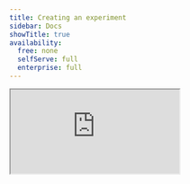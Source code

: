 ```yaml
---
title: Creating an experiment
sidebar: Docs
showTitle: true
availability:
  free: none
  selfServe: full
  enterprise: full
---
```




<iframe
    src="https://www.youtube-nocookie.com/embed/2jQco8hEvTI?start=847"
    className="rounded shadow-xl"
/>

To create a new experiment, go to the [A/B testing tab](https://app.posthog.com/experiments) in the PostHog app, and click on the **New experiment** button in the top right.

This presents you with a form where you can complete the details of your new experiment:

<ProductScreenshot
    imageLight={CreateExperimentLight} 
    imageDark={CreateExperimentDark}
    alt="How to create an experiment in PostHog" 
    classes="rounded"
/>

Here's a breakdown of each field in the form:

## Feature flag key

Each experiment is backed by a [feature flag](/docs/feature-flags/manual). In your code, you use this feature flag key to check which experiment variant the user has been assigned to.

You can use an existing feature flag if it has multiple variants and `'control'` as the first variant. Otherwise, the feature flag will be created for you automatically when the experiment is created.

> **Advanced:** It's possible to create experiments without using PostHog's feature flags (for example, if you're using a different third-party library for feature flags). For more info, read our docs on [implementing experiments without feature flags](/docs/experiments/running-experiments-without-feature-flags).

## Experiment variants

By default, all experiments have a `control` and `test` variant. You can add more variants if you like.

Participants are automatically split equally between variants. If you want assign specific users to a specific variant, see the section below on [distribution and release conditions](#distribution-and-release-conditions).

## Participant type

By default, PostHog runs experiments at a user-level. This means that participants are assigned to a variant based on their person properties. However, if you've created [groups](/docs/product-analytics/group-analytics), you can also run [group-targeted experiments](/blog/running-group-targeted-ab-tests). This will test how a change affects your product at a group-level by providing the same variant to every member of a group.

## Distribution and release conditions

By default, your experiment will target 100% of participants. If you want to target a more specific set of participants or change the rollout percentage, you need to do this by changing the [release conditions](/docs/feature-flags/creating-feature-flags#release-conditions) for the feature flag used by your experiment.

You can do this by clicking on the **Manage distribution** or **Manage release conditions** button _after_ saving your experiment as a draft.

> **Note:** If you select a server-side event, you may see a warning that no feature flag information can be detected with the event. To resolve this issue, see [step 2 of adding your experiment code and how to submit feature flag information with your events](/docs/experiments/adding-experiment-code#step-2-server-side-only-add-the-feature-flag-property-to-your-events).
> 
> <ProductScreenshot 
    imageLight={ExperimentGoalWarningLight}  
    imageDark={ExperimentGoalWarningDark} 
    alt="Experiment goal warning" classes="rounded" 
/>
